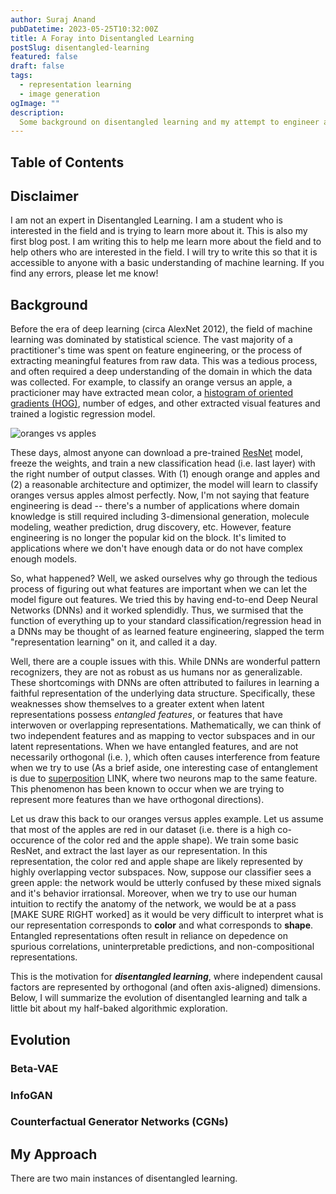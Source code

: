 ```yaml
---
author: Suraj Anand
pubDatetime: 2023-05-25T10:32:00Z
title: A Foray into Disentangled Learning
postSlug: disentangled-learning
featured: false
draft: false
tags:
  - representation learning
  - image generation
ogImage: ""
description:
  Some background on disentangled learning and my attempt to engineer a new algorithm
---
```


## Table of Contents 

## Disclaimer
I am not an expert in Disentangled Learning. I am a student who is interested in the field and is trying to learn more about it. 
This is also my first blog post. I am writing this to help me learn more about the field and to help others who are interested in the field.
I will try to write this so that it is accessible to anyone with a basic understanding of machine learning. If you find any errors, please
let me know!

## Background

Before the era of deep learning (circa AlexNet 2012), the field of machine learning was dominated by statistical science. 
The vast majority of a practitioner's time was spent on feature engineering, or the process of extracting meaningful
features from raw data. This was a tedious process, and often required a deep understanding of the domain in which the data was
collected. For example, to classify an orange versus an apple, a practicioner may have extracted mean color, a
[histogram of oriented gradients (HOG)](https://en.wikipedia.org/wiki/Histogram_of_oriented_gradients), 
number of edges, and other extracted visual features and trained a logistic regression model. 

![oranges vs apples](../../../public/disentangled-learning/oranges-vs-apples.jpeg)

These days, almost anyone can download a pre-trained [ResNet](https://huggingface.co/docs/transformers/model_doc/resnet) model, 
freeze the weights, and train a new classification head (i.e. last layer) with the right number of output classes. With (1) enough 
orange and apples and (2) a reasonable architecture and optimizer, the model will learn to classify oranges versus apples almost perfectly. 
Now, I'm not saying that feature engineering is dead -- there's a number of applications where domain knowledge is still required including 
3-dimensional generation, molecule modeling, weather prediction, drug discovery, etc. However, feature engineering is no longer the popular kid 
on the block. It's limited to applications where we don't have enough data or do not have complex enough models. 

So, what happened? Well, we asked ourselves why go through the tedious process of figuring out what features are important when we can let the 
model figure out features. We tried this by having end-to-end Deep Neural Networks (DNNs) and it worked splendidly. Thus, we surmised that the 
function of everything up to your standard classification/regression head in a DNNs may be thought of as learned feature engineering, slapped 
the term "representation learning" on it, and called it a day. 

Well, there are a couple issues with this. While DNNs are wonderful pattern recognizers, they are not as robust as us humans nor as generalizable. 
These shortcomings with DNNs are often attributed to failures in learning a faithful representation of the underlying data structure. 
Specifically, these weaknesses show themselves to a greater extent when latent representations possess *entangled features*, or features that have 
interwoven or overlapping representations. Mathematically, we can think of two independent features <Latex formula='a'/> and <Latex formula='b'/>
as mapping to vector subspaces <Latex formula='A'/> and <Latex formula='B'/> in our latent representations. When we have 
entangled features, <Latex formula='A'/> and <Latex formula='B'/> are not necessarily orthogonal (i.e. <Latex formula='A \perp B \ne \empty'/>), 
which often causes interference from feature <Latex formula='b'/> when we try to use <Latex formula='a.'/> (As a brief aside, one interesting case 
of entanglement is due to [superposition]() LINK, where two neurons map to the same feature. This phenomenon has been known to occur when we are trying 
to represent more features than we have orthogonal directions).

Let us draw this back to our oranges versus apples example. Let us assume that most of the apples are red in our dataset (i.e. there is a high 
co-occurence of the color red and the apple shape). We train some basic ResNet, and extract the last layer as our representation. 
In this representation, the color red and apple shape are likely represented by highly overlapping vector subspaces. Now, suppose our classifier 
sees a green apple: the network would be utterly confused by these mixed signals and it's behavior irrationsal. Moreover, when we try to use our
human intuition to rectify the anatomy of the network, we would be at a pass [MAKE SURE RIGHT worked] as it would be very difficult to interpret 
what is our representation corresponds to **color** and what corresponds to **shape**. Entangled representations often result in reliance on 
depedence on spurious correlations, uninterpretable predictions, and non-compositional representations. 

This is the motivation for **_disentangled learning_**, where independent causal factors are represented by orthogonal (and often axis-aligned)
dimensions. Below, I will summarize the evolution of disentangled learning and talk a little bit about my half-baked algorithmic exploration.

## Evolution

### Beta-VAE

### InfoGAN

### Counterfactual Generator Networks (CGNs)

## My Approach

There are two main instances of disentangled learning.
